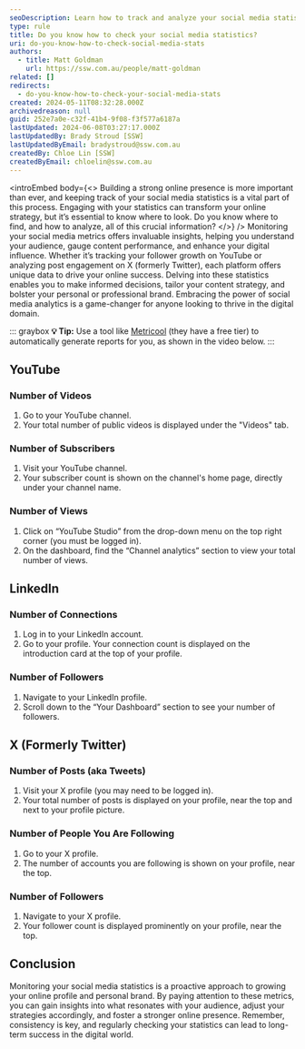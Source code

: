 ```yaml
---
seoDescription: Learn how to track and analyze your social media statistics on YouTube, LinkedIn, X (formerly Twitter), and more.
type: rule
title: Do you know how to check your social media statistics?
uri: do-you-know-how-to-check-social-media-stats
authors:
  - title: Matt Goldman
    url: https://ssw.com.au/people/matt-goldman
related: []
redirects:
  - do-you-know-how-to-check-your-social-media-stats
created: 2024-05-11T08:32:28.000Z
archivedreason: null
guid: 252e7a0e-c32f-41b4-9f08-f3f577a6187a
lastUpdated: 2024-06-08T03:27:17.000Z
lastUpdatedBy: Brady Stroud [SSW]
lastUpdatedByEmail: bradystroud@ssw.com.au
createdBy: Chloe Lin [SSW]
createdByEmail: chloelin@ssw.com.au
---
```


<introEmbed
  body={<>
Building a strong online presence is more important than ever, and keeping track of your social media statistics is a vital part of this process. Engaging with your statistics can transform your online strategy, but it’s essential to know where to look. Do you know where to find, and how to analyze, all of this crucial information?
  </>}
/>
Monitoring your social media metrics offers invaluable insights, helping you understand your audience, gauge content performance, and enhance your digital influence. Whether it’s tracking your follower growth on YouTube or analyzing post engagement on X (formerly Twitter), each platform offers unique data to drive your online success. Delving into these statistics enables you to make informed decisions, tailor your content strategy, and bolster your personal or professional brand. Embracing the power of social media analytics is a game-changer for anyone looking to thrive in the digital domain.

::: graybox
**💡 Tip:** Use a tool like [Metricool](https://metricool.com/) (they have a free tier) to automatically generate reports for you, as shown in the video below.
:::

<youtubeEmbed url="https://youtu.be/fZOqORtlTtc" description="" />

## YouTube

### Number of Videos

1. Go to your YouTube channel.
2. Your total number of public videos is displayed under the "Videos" tab.

### Number of Subscribers

1. Visit your YouTube channel.
2. Your subscriber count is shown on the channel's home page, directly under your channel name.

### Number of Views

1. Click on “YouTube Studio” from the drop-down menu on the top right corner (you must be logged in).
2. On the dashboard, find the “Channel analytics” section to view your total number of views.

## LinkedIn

### Number of Connections

1. Log in to your LinkedIn account.
2. Go to your profile. Your connection count is displayed on the introduction card at the top of your profile.

### Number of Followers

1. Navigate to your LinkedIn profile.
2. Scroll down to the “Your Dashboard” section to see your number of followers.

## X (Formerly Twitter)

### Number of Posts (aka Tweets)

1. Visit your X profile (you may need to be logged in).
2. Your total number of posts is displayed on your profile, near the top and next to your profile picture.

### Number of People You Are Following

1. Go to your X profile.
2. The number of accounts you are following is shown on your profile, near the top.

### Number of Followers

1. Navigate to your X profile.
2. Your follower count is displayed prominently on your profile, near the top.

## Conclusion

Monitoring your social media statistics is a proactive approach to growing your online profile and personal brand. By paying attention to these metrics, you can gain insights into what resonates with your audience, adjust your strategies accordingly, and foster a stronger online presence. Remember, consistency is key, and regularly checking your statistics can lead to long-term success in the digital world.
